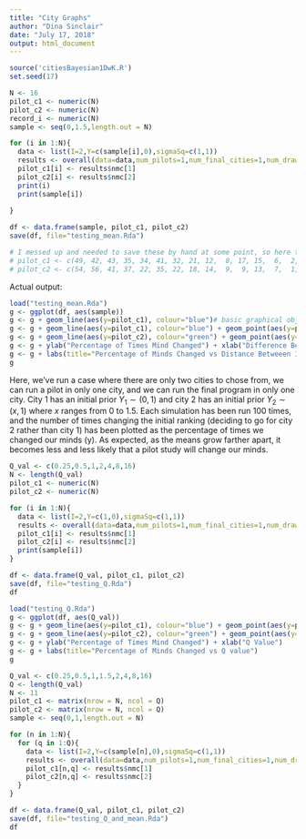 ```yaml
---
title: "City Graphs"
author: "Dina Sinclair"
date: "July 17, 2018"
output: html_document
---
```


```r
source('citiesBayesian1DwK.R')
set.seed(17)
```

```r
N <- 16
pilot_c1 <- numeric(N)
pilot_c2 <- numeric(N)
record_i <- numeric(N)
sample <- seq(0,1.5,length.out = N)

for (i in 1:N){
  data <- list(I=2,Y=c(sample[i],0),sigmaSq=c(1,1))
  results <- overall(data=data,num_pilots=1,num_final_cities=1,num_draws=100)
  pilot_c1[i] <- results$nmc[1]
  pilot_c2[i] <- results$nmc[2]
  print(i)
  print(sample[i])
  
}

df <- data.frame(sample, pilot_c1, pilot_c2)
save(df, file="testing_mean.Rda")

# I messed up and needed to save these by hand at some point, so here they are 
# pilot_c1 <- c(49, 42, 43, 35, 34, 41, 32, 21, 12,  8, 17, 15,  6,  2, 14,  2)
# pilot_c2 <- c(54, 56, 41, 37, 22, 35, 22, 18, 14,  9,  9, 13,  7,  1,  9,  4)
```
Actual output:
```r
load("testing_mean.Rda")
g <- ggplot(df, aes(sample))        
g <- g + geom_line(aes(y=pilot_c1), colour="blue")# basic graphical object
g <- g + geom_line(aes(y=pilot_c1), colour="blue") + geom_point(aes(y=pilot_c1), colour="blue")  # first layer
g <- g + geom_line(aes(y=pilot_c2), colour="green") + geom_point(aes(y=pilot_c2), colour="green") # second layer
g <- g + ylab("Percentage of Times Mind Changed") + xlab("Difference Between Initial Means (x)")
g <- g + labs(title="Percentage of Minds Changed vs Distance Betweeen Initial Means")
g
```
Here, we've run a case where there are only two cities to chose from, we can run a pilot in only one city, and we can run the final program in only one city. City 1 has an initial prior $Y_1 \sim (0,1)$ and city 2 has an initial prior $Y_2 \sim (x,1)$ where $x$ ranges from 0 to 1.5. Each simulation has been run 100 times, and the number of times changing the initial ranking (deciding to go for city 2 rather than city 1) has been plotted as the percentage of times we changed our minds (y). As expected, as the means grow farther apart, it becomes less and less likely that a pilot study will change our minds.

```r
Q_val <- c(0.25,0.5,1,2,4,8,16)
N <- length(Q_val)
pilot_c1 <- numeric(N)
pilot_c2 <- numeric(N)

for (i in 1:N){
  data <- list(I=2,Y=c(1,0),sigmaSq=c(1,1))
  results <- overall(data=data,num_pilots=1,num_final_cities=1,num_draws=100,Q=Q_val[i])
  pilot_c1[i] <- results$nmc[1]
  pilot_c2[i] <- results$nmc[2]
  print(sample[i])
}

df <- data.frame(Q_val, pilot_c1, pilot_c2)
save(df, file="testing_Q.Rda")
df
```
```r
load("testing_Q.Rda")
g <- ggplot(df, aes(Q_val))        
g <- g + geom_line(aes(y=pilot_c1), colour="blue") + geom_point(aes(y=pilot_c1), colour="blue")  # first layer
g <- g + geom_line(aes(y=pilot_c2), colour="green") + geom_point(aes(y=pilot_c2), colour="green") # second layer
g <- g + ylab("Percentage of Times Mind Changed") + xlab("Q Value")
g <- g + labs(title="Percentage of Minds Changed vs Q value")
g
```

```r
Q_val <- c(0.25,0.5,1,1.5,2,4,8,16)
Q <- length(Q_val)
N <- 11
pilot_c1 <- matrix(nrow = N, ncol = Q)
pilot_c2 <- matrix(nrow = N, ncol = Q)
sample <- seq(0,1,length.out = N)

for (n in 1:N){
  for (q in 1:Q){
    data <- list(I=2,Y=c(sample[n],0),sigmaSq=c(1,1))
    results <- overall(data=data,num_pilots=1,num_final_cities=1,num_draws=1,Q=Q_val[q])
    pilot_c1[n,q] <- results$nmc[1]
    pilot_c2[n,q] <- results$nmc[2]
  }
}

df <- data.frame(Q_val, pilot_c1, pilot_c2)
save(df, file="testing_Q_and_mean.Rda")
df
```

